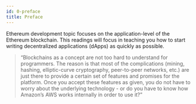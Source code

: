 ```yaml
---
id: 0-preface
title: Preface
---
```


Ethereum development topic focuses on the application-level of the Ethereum blockchain. This readings will focus in teaching you how to start writing decentralized applications (dApps) as quickly as possible.

> “Blockchains as a concept are not too hard to understand for programmers. The reason is that most of the complications (mining, hashing, elliptic-curve cryptography, peer-to-peer networks, etc.) are just there to provide a certain set of features and promises for the platform. Once you accept these features as given, you do not have to worry about the underlying technology - or do you have to know how Amazon’s AWS works internally in order to use it?”
